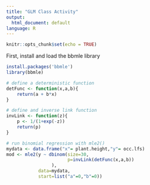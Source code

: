 ```yaml
---
title: "GLM Class Activity"
output:
  html_document: default
language: R
---
```


```r
knitr::opts_chunk$set(echo = TRUE)
```
 
 First, install and load the bbmle library
```r
install.packages('bbmle')
library(bbmle)
```
 
 
```r

# define a deterministic function
detFunc <- function(x,a,b){
    return(a + b*x)
}

# define and inverse link function
invLink <- function(z){
    p <- 1/(1+exp(-z))
    return(p)
}

# run binomial regression with mle2()
mydata <- data.frame("x"= plant.height,"y"= occ.lfs)
mod <- mle2(y ~ dbinom(size=30,
                       p=invLink(detFunc(x,a,b))
                 ),
            data=mydata,
            start=list("a"=0,"b"=0))

```